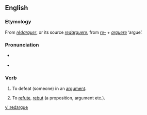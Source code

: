 ==English==

===Etymology===
From {{etyl|fr}} ''[[rédarguer]]'', or its source {{etyl|la}} ''[[redarguere]]'', from ''[[re-]]'' + ''[[arguere]]'' ‘argue’.

===Pronunciation===
* {{a|UK}} {{IPA|/ɹɛˈdɑːgjuː/}}
* {{a|US}} {{IPA|/ɻɛˈdɑɻgjuː/}}

===Verb===
{{en-verb|redargu|es}}

# {{context|Scotland|transitive}} To defeat (someone) in an [[argument]].
# {{context|Scotland|transitive}} To [[refute]], [[rebut]] (a proposition, argument etc.).

{{anagrams:en/adeegrru}}
[[vi:redargue]]
